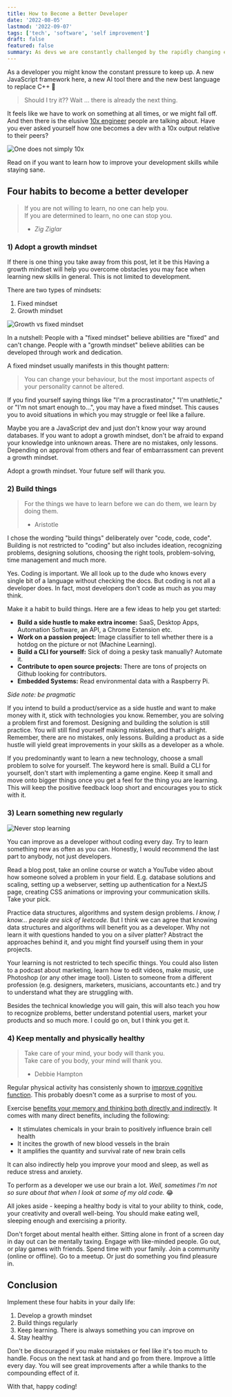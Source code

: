 ```yaml
---
title: How to Become a Better Developer
date: '2022-08-05'
lastmod: '2022-09-07'
tags: ['tech', 'software', 'self improvement']
draft: false
featured: false
summary: As devs we are constantly challenged by the rapidly changing environment. Here are four habits that will help you become the best developer you can be.
---
```


As a developer you might know the constant pressure to keep up. A new JavaScript framework here,
a new AI tool there and the new best language to replace C++ 👀

> Should I try it?? Wait ... there is already the next thing.

It feels like we have to work on something at all times, or we might fall off. And then there is the
elusive [10x engineer](https://www.7pace.com/blog/10x-engineers#:~:text=The%20concept%20of%20a%2010X,their%20job%20than%20their%20peers.)
people are talking about. Have you ever asked yourself how one becomes a dev with a 10x output relative to their peers?

<Image
  alt="One does not simply 10x"
  src="/static/img/blog/one-does-not-simply-10x.jpeg"
  className="h-auto w-full"
/>

Read on if you want to learn how to improve your development skills while staying sane.

## Four habits to become a better developer

> If you are not willing to learn, no one can help you.<br/>
> If you are determined to learn, no one can stop you.
>
> - <cite>Zig Ziglar</cite>

### 1) Adopt a growth mindset

<Highlight>
  If there is one thing you take away from this post, let it be this
</Highlight>
Having a growth mindset will help you overcome obstacles you may face when learning
new skills in general. This is not limited to development.

There are two types of mindsets:

1. Fixed mindset
2. Growth mindset

<Image
  alt="Growth vs fixed mindset"
  src="/static/img/blog/growth-vs-fixed-mindset.webp"
  className="h-auto w-full"
/>

In a nutshell: People with a "fixed mindset" believe abilities are "fixed" and can't change. People with
a "growth mindset" believe abilities can be developed through work and dedication.

A fixed mindset usually manifests in this thought pattern:

> You can change your behaviour, but the most important aspects of your personality cannot be altered.

If you find yourself saying things like "I'm a procrastinator," "I'm unathletic," or "I'm not smart enough to...",
you may have a fixed mindset. This causes you to avoid situations in which you may struggle or feel like
a failure.

Maybe you are a JavaScript dev and just don't know your way around databases. If you want to adopt a growth mindset,
don't be afraid to expand your knowledge into unknown areas. There are no mistakes, only lessons. Depending on approval
from others and fear of embarrassment can prevent a growth mindset.

<Highlight>Adopt a growth mindset. Your future self will thank you.</Highlight>

### 2) Build things

> For the things we have to learn before we can do them, we learn by doing them.
>
> - Aristotle

I chose the wording "build things" deliberately over "code, code, code". Building is not restricted to "coding"
but also includes ideation, recognizing problems, designing solutions, choosing the right tools, problem-solving,
time management and much more.

Yes. Coding is important. We all look up to the dude who knows every single bit of a language without checking the docs.
But coding is not all a developer does. In fact, most developers don't code as much as you may think.

<Highlight>Make it a habit to build things.</Highlight> Here are a few ideas to help
you get started:

- **Build a side hustle to make extra income:** SaaS, Desktop Apps, Automation Software, an API, a Chrome Extension etc.
- **Work on a passion project:** Image classifier to tell whether there is a hotdog on the picture or not (Machine Learning).
- **Build a CLI for yourself:** Sick of doing a pesky task manually? Automate it.
- **Contribute to open source projects:** There are tons of projects on Github looking for contributors.
- **Embedded Systems:** Read environmental data with a Raspberry Pi.

_Side note: be pragmatic_

If you intend to build a product/service as a side hustle and want to make money with it,
stick with technologies you know. Remember, you are solving a problem first and foremost. Designing and building the
solution is still practice. You will still find yourself making mistakes, and that's alright. Remember, there are no
mistakes, only lessons. Building a product as a side hustle will yield great improvements in your skills as a developer
as a whole.

If you predominantly want to learn a new technology, choose a small problem to solve for yourself. The keyword here is
<Highlight>small</Highlight>. Build a CLI for yourself, don't start with
implementing a game engine. Keep it small and move onto bigger things once you
get a feel for the thing you are learning. This will keep the positive feedback
loop short and encourages you to stick with it.

<NewsletterSubscribe />

### 3) Learn something new regularly

<Image
  alt="Never stop learning"
  src="/static/img/blog/never-stop-learning.webp"
  sizes="100vw"
  width={0}
  height={0}
  className="h-auto w-full"
/>

<Highlight>You can improve as a developer without coding every day.</Highlight> Try
to learn something new as often as you can. Honestly, I would recommend the last
part to anybody, not just developers.

Read a blog post, take an online course or watch a YouTube video about how someone solved a problem in your field.
E.g. database solutions and scaling, setting up a webserver, setting up authentication for a NextJS page, creating CSS
animations or improving your communication skills. Take your pick.

Practice data structures, algorithms and system design problems. _I know, I know... people are
sick of leetcode._ But I think we can agree that knowing data structures and algorithms will benefit you as a developer.
Why not learn it with questions handed to you on a silver platter? Abstract the approaches behind it, and you might find
yourself using them in your projects.

Your learning is not restricted to tech specific things. You could also listen to a podcast about marketing, learn how
to edit videos, make music, use Photoshop (or any other image tool). Listen to someone from a different profession
(e.g. designers, marketers, musicians, accountants etc.) and try to understand what they are struggling with.

Besides the technical knowledge you will gain, this will also teach you how to recognize problems, better understand
potential users, market your products and so much more. I could go on, but I think you get it.

### 4) Keep mentally and physically healthy

> Take care of your mind, your body will thank you. <br/>
> Take care of you body, your mind will thank you.
>
> - Debbie Hampton

Regular physical activity has consistenly shown to
[improve cognitive function](https://www.ncbi.nlm.nih.gov/pmc/articles/PMC6620473/). This probably doesn't come as a
surprise to most of you.

Exercise [benefits your memory and thinking both directly and indirectly](https://www.health.harvard.edu/blog/regular-exercise-changes-brain-improve-memory-thinking-skills-201404097110).
It comes with many direct benefits, including the following:

- It stimulates chemicals in your brain to positively influence brain cell health
- It incites the growth of new blood vessels in the brain
- It amplifies the quantity and survival rate of new brain cells

It can also indirectly help you improve your mood and sleep, as well as reduce stress and anxiety.

To perform as a developer we use our brain a lot. _Well, sometimes I'm not so sure about that when I look at some of my
old code._ 😂

All jokes aside - keeping a healthy body is vital to your ability to think, code, your creativity
and overall well-being. <Highlight>You should make eating well, sleeping enough and exercising a priority.</Highlight>

Don't forget about mental health either. Sitting alone in front of a screen day in day out can be mentally taxing.
Engage with like-minded people. Go out, or play games with friends. Spend time with your family. Join a community
(online or offline). Go to a meetup. Or just do something you find pleasure in.

## Conclusion

Implement these four habits in your daily life:

1. Develop a growth mindset
2. Build things regularly
3. Keep learning. There is always something you can improve on
4. Stay healthy

Don't be discouraged if you make mistakes or feel like it's too much to handle. Focus on the next task at hand and
go from there. Improve a little every day. You will see great improvements after a while thanks to the compounding
effect of it.

With that, happy coding!
